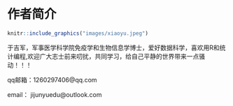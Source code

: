 # 作者简介 {#author .unnumbered}

```r
knitr::include_graphics("images/xiaoyu.jpeg")
```

于吉军，军事医学科学院免疫学和生物信息学博士，爱好数据科学，喜欢用R和统计编程,欢迎广大志士前来叨扰，共同学习，给自己平静的世界带来一点骚动！！！

qq邮箱：1260297406@qq.com

email： jijunyuedu@outlook.com




